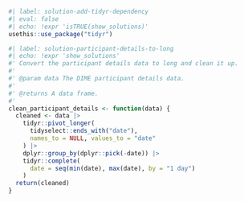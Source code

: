 ```r
#| label: solution-add-tidyr-dependency
#| eval: false
#| echo: !expr 'isTRUE(show_solutions)'
usethis::use_package("tidyr")
```

```r
#| label: solution-participant-details-to-long
#| echo: !expr 'show_solutions'
#' Convert the participant details data to long and clean it up.
#'
#' @param data The DIME participant details data.
#'
#' @returns A data frame.
#'
clean_participant_details <- function(data) {
  cleaned <- data |>
    tidyr::pivot_longer(
      tidyselect::ends_with("date"),
      names_to = NULL, values_to = "date"
    ) |>
    dplyr::group_by(dplyr::pick(-date)) |>
    tidyr::complete(
      date = seq(min(date), max(date), by = "1 day")
    )
  return(cleaned)
}
```
